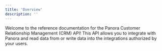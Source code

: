 ```yaml
---
title: 'Overview'
description: ''
---
```


Welcome to the reference documentation for the Panora Customer Relationship Management (CRM) API! This API allows you to integrate with Panora and read data from or write data into the integrations authorized by your users.

<br></br>
<catalog />
